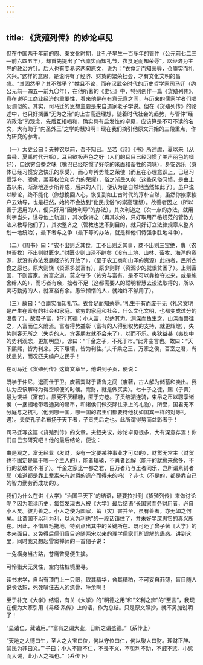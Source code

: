 ```yaml
---
---
---
```

title: 《货殖列传》的妙论卓见
---




但在中国两千年前的周、秦文化时期，比孔子早生一百多年的管仲（公元前七二三—前六四五年），却首先提出了“仓廪实而知礼节，衣食足而知荣辱”，以经济为主导的政治方针。后人也有变易这两句原文，说为：“衣食足而知荣辱，仓廪实而礼义兴。”这样的意思，是说明有了经济、财货的繁荣社会，才有文化文明的昌盛。“其固然乎？其不然乎？”姑且不论，而在汉武帝时代的历史哲学家司马迁（约公元前一四五—前九〇年），在他所著的《史记》中，特别创作一篇《货殖列传》，意在说明工商业经济的重要性，看来他是在有意无意之间，与历来的儒家学者们唱反调似的。其实，司马迁的思想主要是来自道家老子学说。但在《货殖列传》的论述中，也只好搁置“无为之治”的上古高远理想，随着时代社会的趋势，与管仲“经济政治”的观念，先后互相唱和，确实具有启发性的卓见，应该算是不可不读的名文，大有助于“内圣外王”之学的慧知啊！现在我们摘引他原文开始的三段重点，作为研究的参考。

（一）太史公曰：夫神农以前，吾不知已。至若《诗》《书》所述虞、夏以来（从虞舜、夏禹时代开始），耳目欲极声色之好（人们的耳目已经习惯了美声丽色的嗜好），口欲穷刍豢之味（嘴巴已经吃惯了好吃的米面和畜牲的肉味），身安逸乐（身体已经习惯安逸快乐的享受），而心夸矜势能之荣使（而且在心理意识上，已经习惯浮夸、骄傲，羡慕权位和势力的荣耀），俗之渐民久矣（这些风俗习惯，是由上古以来，渐渐地逐步所养成，后来的人们，便认为是自然地当然如此了）。虽户说以眇论，终不能化（你想挽回人心，恢复到如上古时代的淳朴自然，虽然你挨家挨户去劝导，也是枉然，始终不会达到“化民成俗”的崇高理想）。故善者因之（所以善于运用的人，便只好用“因势利导”的办法），其次利道之（次一点的办法，就用利字当头，诱导他上轨道），其次教诲之（再其次的，只好取用严格规范的管教方法来教导他们了），其次整齐之（管教也达不到目的，就只好订立法律规章来整齐划一地统治），最下者与之争（最下等的办法，就是和他们恃强争胜地斗争）。

（二）《周书》曰：“农不出则乏其食，工不出则乏其事，商不出则三宝绝，虞（农林畜牧）不出则财匮少。”财匮少则山泽不辟矣（没有土地、山林、畜牧、海洋的资源，就没有办法发展经济的开放了），（至于农工商和山泽的资源）此四者，民所衣食之原也。原大则饶（资源多就富有），原少则鲜（资源少的就很贫困了）。上则富国，下则富家。贫富之道，莫之夺予（贫穷与富有，是不可以靠抢夺过来，或是施舍给人的），而巧者有余，拙者不足（这都需要人的聪明智慧去设法取得的，所以灵巧勤劳的人，就富裕有余。愚笨懒惰的人，就始终不够用了）。

（三）故曰：“仓廪实而知礼节。衣食足而知荣辱。”礼生于有而废于无（礼义文明是产生在富有的社会和家庭。贫穷的家庭和社会，什么文化文明，也都变成过分的浪费了）。故君子富，好行其德；小人富，以适其力。渊深而鱼生之，山深而兽往之，人富而仁义附焉。富者得势益彰（富有的人得到权势的支持，就更辉煌），失势则客无所之（失势的人，宾客朋友就不会来了），以而不乐。夷狄益甚（夷狄中的势利观念，更加明显）。谚曰：“千金之子，不死于市。”此非空言也。故曰：“天下熙熙，皆为利来。天下壤壤，皆为利往。”夫千乘之王，万家之侯，百室之君，尚犹患贫，而况匹夫编户之民乎！

在司马迁《货殖列传》这篇文章里，他讲到子贡，便说：

既学于仲尼，退而仕于卫。废著鬻财于曹鲁之间（废著，古人解为储蓄和卖出。我认为应该解释为得空顺便的时候。鬻财，就是做买卖）。七十子之徒，赐（子贡）最为饶益（富有）。原宪不厌糟糠，匿于穷巷。子贡结驷连骑，束帛之币以聘享诸侯（一捆捆地带着通货的帛币，和诸侯们做交际往来上的礼物）。所至，国君无不分庭与之抗礼（他到哪一国，哪一国的君王们都要待他犹如国宾一样的对等礼遇）。夫使孔子名布扬于天下者，子贡先后之也。此所谓得势而益彰者乎！

司马迁写这篇《货殖列传》的文章，夹叙夹议，妙论卓见很多，大有深意存焉！你们自己去研究吧！他的最后结论，便说：

由是观之，富无经业（发财，没有一定要某种事业才可以的），财货无常主（财货也不固定是属于哪一个主人的），能者辐辏，不肖者瓦解（能干的就愈来愈多，不行的就破败不堪了）。千金之家比一都之君，巨万者乃与王者同乐，岂所谓素封者耶（难道都是靠上辈素来有封爵的遗产而得来的吗）？非也（不是的，都是靠自己的智力勤劳而成功的）。

我们为什么在讲《大学》“治国平天下”的结语，硬要拉扯到《货殖列传》来做讨论呢？因为我读历史，每每发现古人被《大学》最后结语“长国家而务财用者，必自小人矣。彼为善之。小人之使为国家，菑（灾）害并至，虽有善者，亦无如之何矣。此谓国不以利为利，以义为利也”的一段话镇住了，并未好学深思它的真义所在。因此，不惜眉毛拖地，特别点出其中的关键所在。既可还了曾子著《大学》的本来面目，又免得后儒们盲目追随两宋以来的理学儒家们所误解的蛊惑。讲到这里，同时我又想起雪窦禅师的一首偈子说：

一兔横身当古路，苍鹰瞥见便生擒。

可怜猎犬无灵性，空向枯桩境里寻。

读书求学，自当有顶门上一只眼，取其精华，舍其糟粕，不可妄自菲薄，盲目随人说长话短，死死啃住古人的遗骨、唾余啊！

至于补充《大学》结语，有关《大学》的“明德之用”和“义利之辨”的“至言”，我现在便为大家引用《易经·系传》上的话，作为总结。只是原文照抄，就不另加说明了！

“显诸仁，藏诸用。”“富有之谓大业，日新之谓盛德。”（系传上）

“天地之大德曰生，圣人之大宝曰位，何以守位曰仁，何以聚人曰财。理财正辞、禁民为非曰义。”“子曰：小人不耻不仁，不畏不义，不见利不劝，不威不惩。小惩而大诫，此小人之福也。”（系传下）